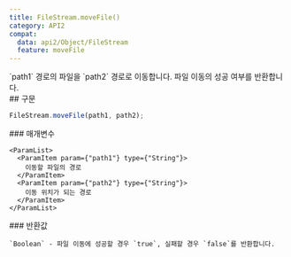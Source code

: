 ```yaml
---
title: FileStream.moveFile()
category: API2
compat:
  data: api2/Object/FileStream
  feature: moveFile
---
```


<Section>
  `path1` 경로의 파일을 `path2` 경로로 이동합니다. 파일 이동의 성공 여부를 반환합니다.
</Section>
<Section>
  ## 구문

  ~~~js
  FileStream.moveFile(path1, path2);
  ~~~

  <Section>
    ### 매개변수

    <ParamList>
      <ParamItem param={"path1"} type={"String"}>
        이동할 파일의 경로
      </ParamItem>
      <ParamItem param={"path2"} type={"String"}>
        이동 위치가 되는 경로
      </ParamItem>
    </ParamList>
  </Section>
  <Section>
    ### 반환값

    `Boolean` - 파일 이동에 성공할 경우 `true`, 실패할 경우 `false`를 반환합니다.
  </Section>
</Section>